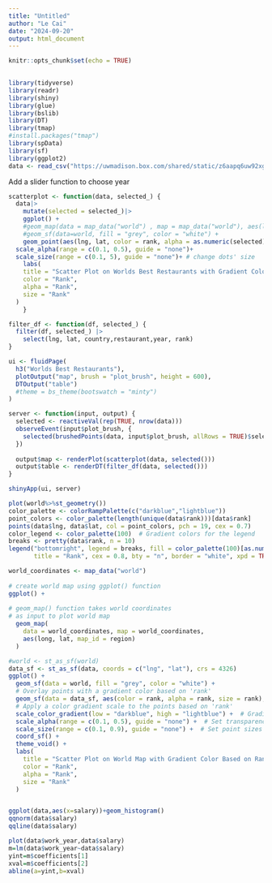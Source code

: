 ---
title: "Untitled"
author: "Le Cai"
date: "2024-09-20"
output: html_document
---

```{r setup, include=FALSE}
knitr::opts_chunk$set(echo = TRUE)
     
```



```{r}
library(tidyverse)
library(readr)
library(shiny)
library(glue)
library(bslib)
library(DT)
library(tmap)
#install.packages("tmap")
library(spData)
library(sf)
library(ggplot2)
data <- read_csv("https://uwmadison.box.com/shared/static/z6aapq6uw92xg4a31f96w9wd08fonv1j.csv")


```

Add a slider function to choose year

```{r}
scatterplot <- function(data, selected_) {
  data|>
    mutate(selected = selected_)|>
    ggplot() +
    #geom_map(data = map_data("world") , map = map_data("world"), aes(long, lat, map_id = region))+ # i think the app doesn't allow putting map since there's no variable in mapping that is a changing variable from brush
    #geom_sf(data=world, fill = "grey", color = "white") +
    geom_point(aes(lng, lat, color = rank, alpha = as.numeric(selected), size = as.numeric(selected))) +
  scale_alpha(range = c(0.1, 0.5), guide = "none")+
  scale_size(range = c(0.1, 5), guide = "none")+ # change dots' size
    labs(
    title = "Scatter Plot on Worlds Best Restaurants with Gradient Color Based on Rank",
    color = "Rank",
    alpha = "Rank",
    size = "Rank"
  )
    }

filter_df <- function(df, selected_) {
  filter(df, selected_) |>
    select(lng, lat, country,restaurant,year, rank)
}

ui <- fluidPage(
  h3("Worlds Best Restaurants"),
  plotOutput("map", brush = "plot_brush", height = 600),
  DTOutput("table")
  #theme = bs_theme(bootswatch = "minty")
)

server <- function(input, output) {
  selected <- reactiveVal(rep(TRUE, nrow(data)))
  observeEvent(input$plot_brush, {
    selected(brushedPoints(data, input$plot_brush, allRows = TRUE)$selected_)
  })
  
  output$map <- renderPlot(scatterplot(data, selected()))
  output$table <- renderDT(filter_df(data, selected()))
}

shinyApp(ui, server)


```



```{r}
plot(world%>%st_geometry())
color_palette <- colorRampPalette(c("darkblue","lightblue"))
point_colors <- color_palette(length(unique(data$rank)))[data$rank]
points(data$lng, data$lat, col = point_colors, pch = 19, cex = 0.7)
color_legend <- color_palette(100)  # Gradient colors for the legend
breaks <- pretty(data$rank, n = 10)
legend("bottomright", legend = breaks, fill = color_palette(100)[as.numeric(cut(breaks, breaks = 100))], 
       title = "Rank", cex = 0.8, bty = "n", border = "white", xpd = TRUE)

```


```{r}
world_coordinates <- map_data("world") 
  
# create world map using ggplot() function 
ggplot() + 
  
# geom_map() function takes world coordinates  
# as input to plot world map 
  geom_map( 
    data = world_coordinates, map = world_coordinates, 
    aes(long, lat, map_id = region) 
  )

```

```{r}
#world <- st_as_sf(world)
data_sf <- st_as_sf(data, coords = c("lng", "lat"), crs = 4326)
ggplot() +
  geom_sf(data = world, fill = "grey", color = "white") +
  # Overlay points with a gradient color based on 'rank'
  geom_sf(data = data_sf, aes(color = rank, alpha = rank, size = rank), shape = 19) +
  # Apply a color gradient scale to the points based on 'rank'
  scale_color_gradient(low = "darkblue", high = "lightblue") +  # Gradient for rank
  scale_alpha(range = c(0.1, 0.5), guide = "none") +  # Set transparency (alpha)
  scale_size(range = c(0.1, 0.9), guide = "none") +  # Set point sizes based on 'rank'
  coord_sf() +
  theme_void() +
  labs(
    title = "Scatter Plot on World Map with Gradient Color Based on Rank",
    color = "Rank",
    alpha = "Rank",
    size = "Rank"
  )
```


```{r}

```

```{r}
ggplot(data,aes(x=salary))+geom_histogram()
qqnorm(data$salary)
qqline(data$salary)

plot(data$work_year,data$salary)
m=lm(data$work_year~data$salary)
yint=m$coefficients[1]
xval=m$coefficients[2]
abline(a=yint,b=xval)
```


